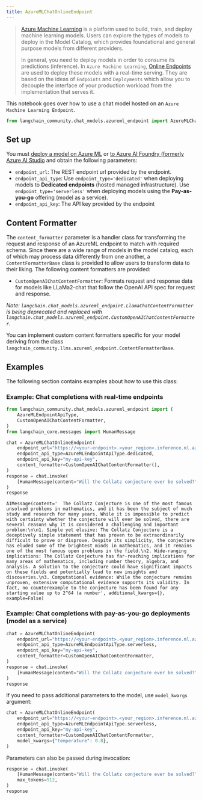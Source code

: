 ```yaml
---
title: AzureMLChatOnlineEndpoint
---
```


>[Azure Machine Learning](https://azure.microsoft.com/en-us/products/machine-learning/) is a platform used to build, train, and deploy machine learning models. Users can explore the types of models to deploy in the Model Catalog, which provides foundational and general purpose models from different providers.
>
>In general, you need to deploy models in order to consume its predictions (inference). In `Azure Machine Learning`, [Online Endpoints](https://learn.microsoft.com/en-us/azure/machine-learning/concept-endpoints) are used to deploy these models with a real-time serving. They are based on the ideas of `Endpoints` and `Deployments` which allow you to decouple the interface of your production workload from the implementation that serves it.

This notebook goes over how to use a chat model hosted on an `Azure Machine Learning Endpoint`.

```python
from langchain_community.chat_models.azureml_endpoint import AzureMLChatOnlineEndpoint
```

## Set up

You must [deploy a model on Azure ML](https://learn.microsoft.com/en-us/azure/machine-learning/how-to-use-foundation-models?view=azureml-api-2#deploying-foundation-models-to-endpoints-for-inferencing) or [to Azure AI Foundry (formerly Azure AI Studio](https://learn.microsoft.com/en-us/azure/ai-studio/how-to/deploy-models-open) and obtain the following parameters:

* `endpoint_url`: The REST endpoint url provided by the endpoint.
* `endpoint_api_type`: Use `endpoint_type='dedicated'` when deploying models to **Dedicated endpoints** (hosted managed infrastructure). Use `endpoint_type='serverless'` when deploying models using the **Pay-as-you-go** offering (model as a service).
* `endpoint_api_key`: The API key provided by the endpoint

## Content Formatter

The `content_formatter` parameter is a handler class for transforming the request and response of an AzureML endpoint to match with required schema. Since there are a wide range of models in the model catalog, each of which may process data differently from one another, a `ContentFormatterBase` class is provided to allow users to transform data to their liking. The following content formatters are provided:

* `CustomOpenAIChatContentFormatter`: Formats request and response data for models like LLaMa2-chat that follow the OpenAI API spec for request and response.

*Note: `langchain.chat_models.azureml_endpoint.LlamaChatContentFormatter` is being deprecated and replaced with `langchain.chat_models.azureml_endpoint.CustomOpenAIChatContentFormatter`.*

You can implement custom content formatters specific for your model deriving from the class `langchain_community.llms.azureml_endpoint.ContentFormatterBase`.

## Examples

The following section contains examples about how to use this class:

### Example: Chat completions with real-time endpoints

```python
from langchain_community.chat_models.azureml_endpoint import (
    AzureMLEndpointApiType,
    CustomOpenAIChatContentFormatter,
)
from langchain_core.messages import HumanMessage

chat = AzureMLChatOnlineEndpoint(
    endpoint_url="https://<your-endpoint>.<your_region>.inference.ml.azure.com/score",
    endpoint_api_type=AzureMLEndpointApiType.dedicated,
    endpoint_api_key="my-api-key",
    content_formatter=CustomOpenAIChatContentFormatter(),
)
response = chat.invoke(
    [HumanMessage(content="Will the Collatz conjecture ever be solved?")]
)
response
```

```output
AIMessage(content='  The Collatz Conjecture is one of the most famous unsolved problems in mathematics, and it has been the subject of much study and research for many years. While it is impossible to predict with certainty whether the conjecture will ever be solved, there are several reasons why it is considered a challenging and important problem:\n\n1. Simple yet elusive: The Collatz Conjecture is a deceptively simple statement that has proven to be extraordinarily difficult to prove or disprove. Despite its simplicity, the conjecture has eluded some of the brightest minds in mathematics, and it remains one of the most famous open problems in the field.\n2. Wide-ranging implications: The Collatz Conjecture has far-reaching implications for many areas of mathematics, including number theory, algebra, and analysis. A solution to the conjecture could have significant impacts on these fields and potentially lead to new insights and discoveries.\n3. Computational evidence: While the conjecture remains unproven, extensive computational evidence supports its validity. In fact, no counterexample to the conjecture has been found for any starting value up to 2^64 (a number', additional_kwargs={}, example=False)
```

### Example: Chat completions with pay-as-you-go deployments (model as a service)

```python
chat = AzureMLChatOnlineEndpoint(
    endpoint_url="https://<your-endpoint>.<your_region>.inference.ml.azure.com/v1/chat/completions",
    endpoint_api_type=AzureMLEndpointApiType.serverless,
    endpoint_api_key="my-api-key",
    content_formatter=CustomOpenAIChatContentFormatter,
)
response = chat.invoke(
    [HumanMessage(content="Will the Collatz conjecture ever be solved?")]
)
response
```

If you need to pass additional parameters to the model, use `model_kwargs` argument:

```python
chat = AzureMLChatOnlineEndpoint(
    endpoint_url="https://<your-endpoint>.<your_region>.inference.ml.azure.com/v1/chat/completions",
    endpoint_api_type=AzureMLEndpointApiType.serverless,
    endpoint_api_key="my-api-key",
    content_formatter=CustomOpenAIChatContentFormatter,
    model_kwargs={"temperature": 0.8},
)
```

Parameters can also be passed during invocation:

```python
response = chat.invoke(
    [HumanMessage(content="Will the Collatz conjecture ever be solved?")],
    max_tokens=512,
)
response
```
